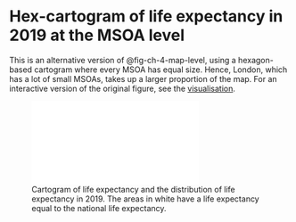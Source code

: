 # Hex-cartogram of life expectancy in 2019 at the MSOA level {#sec-appC}

This is an alternative version of @fig-ch-4-map-level, using a hexagon-based cartogram where every MSOA has equal size. Hence, London, which has a lot of small MSOAs, takes up a larger proportion of the map. For an interactive version of the original figure, see the [visualisation](https://equitablehealthycities.org/focus-cities/london/mortality-map-england/).

![Cartogram of life expectancy and the distribution of life expectancy in 2019. The areas in white have a life expectancy equal to the national life expectancy.](../thesis-analysis/thesis_analysis/england/figures/map_hex_carto.pdf){#fig-app-c-carto-level}
